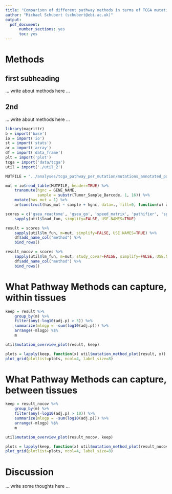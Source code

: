 ```yaml
---
title: "Comparison of different pathway methods in terms of TCGA mutation recall"
author: "Michael Schubert (schubert@ebi.ac.uk)"
output:
  pdf_document:
      number_sections: yes
      toc: yes
---
```


# Methods

## first subheading

... write about methods here ...

## 2nd

... write about methods here ...


```r
library(magrittr)
b = import('base')
io = import('io')
st = import('stats')
ar = import('array')
df = import('data_frame')
plt = import('plot')
tcga = import('data/tcga')
util = import('./util_2')

MUTFILE = "../analyses/tcga_pathway_per_mutation/mutations_annotated_pathwayactivities_v3_mikeformat.txt"

mut = io$read_table(MUTFILE, header=TRUE) %>%
    transmute(hgnc = GENE_NAME,
              sample = substr(Tumor_Sample_Barcode, 1, 16)) %>%
    mutate(has_mut = 1) %>%
    ar$construct(has_mut ~ sample + hgnc, data=., fill=0, function(x) x[1])

scores = c('gsea_reactome', 'gsea_go', 'speed_matrix', 'pathifier', 'spia', 'paradigm') %>%
    sapply(util$load_fun, simplify=FALSE, USE.NAMES=TRUE)

result = scores %>%
    sapply(util$lm_fun, m=mut, simplify=FALSE, USE.NAMES=TRUE) %>%
    df$add_name_col("method") %>%
    bind_rows()

result_nocov = scores %>%
    sapply(util$lm_fun, m=mut, study_covar=FALSE, simplify=FALSE, USE.NAMES=TRUE) %>%
    df$add_name_col("method") %>%
    bind_rows()
```

# What Pathway Methods can capture, within tissues

```r
keep = result %>%
    group_by(m) %>%
    filter(any(-log10(adj.p) > 5)) %>%
    summarize(mlogp = -sum(log10(adj.p))) %>%
    arrange(-mlogp) %$%
    m

util$mutation_overview_plot(result, keep)
```

```r
plots = lapply(keep, function(x) util$mutation_method_plot(result, x))
plot_grid(plotlist=plots, ncol=4, label_size=8)
```

# What Pathway Methods can capture, between tissues

```r
keep = result_nocov %>%
    group_by(m) %>%
    filter(any(-log10(adj.p) > 10)) %>%
    summarize(mlogp = -sum(log10(adj.p))) %>%
    arrange(-mlogp) %$%
    m

util$mutation_overview_plot(result_nocov, keep)
```

```r
plots = lapply(keep, function(x) util$mutation_method_plot(result_nocov, x))
plot_grid(plotlist=plots, ncol=4, label_size=8)
```


# Discussion

... write some thoughts here ...
